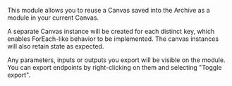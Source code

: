 This module allows you to reuse a Canvas saved into the Archive as a module in your current Canvas.  

A separate Canvas instance will be created for each distinct key, which enables ForEach-like behavior to be implemented. The canvas instances will also retain state as expected.  

Any parameters, inputs or outputs you export will be visible on the module. You can export endpoints by right-clicking on them and selecting "Toggle export".